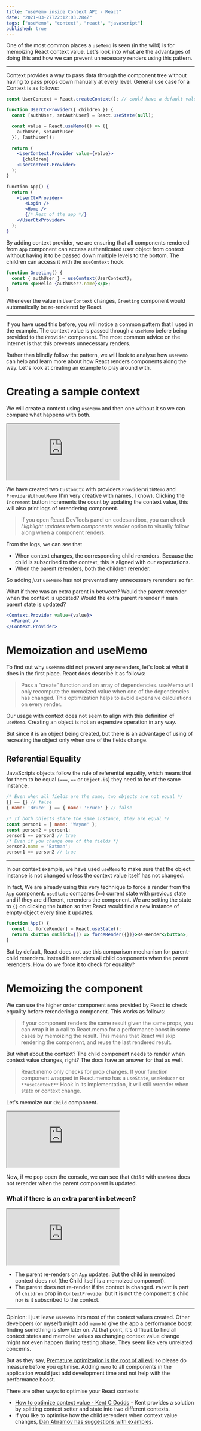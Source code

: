 ```yaml
---
title: "useMemo inside Context API - React"
date: "2021-03-27T22:12:03.284Z"
tags: ["useMemo", "context", "react", "javascript"]
published: true
---
```


One of the most common places a `useMemo` is seen (in the wild) is for memoizing React context value. Let's look into what are the advantages of doing this and how we can prevent unnecessary renders using this pattern.

---

Context provides a way to pass data through the component tree without having to pass props down manually at every level. General use case for a Context is as follows:

```jsx
const UserContext = React.createContext(); // could have a default value

function UserCtxProvider({ children }) {
  const [authUser, setAuthUser] = React.useState(null);

  const value = React.useMemo(() => ({
    authUser, setAuthUser
  }), [authUser]);

  return (
    <UserContext.Provider value={value}>
      {children}
    <UserContext.Provider>
  );
}

function App() {
  return (
    <UserCtxProvider>
       <Login />
       <Home />
       {/* Rest of the app */}
    </UserCtxProvider>
  );
}
```

By adding context provider, we are ensuring that all components rendered from `App` component can access authenticated user object from context without having it to be passed down multiple levels to the bottom. The children can access it with the `useContext` hook.

```jsx
function Greeting() {
  const { authUser } = useContext(UserContext);
  return <p>Hello {authUser?.name}</p>;
}
```

Whenever the value in `UserContext` changes, `Greeting` component would automatically be re-rendered by React.

---

If you have used this before, you will notice a common pattern that I used in the example. The context value is passed through a `useMemo` before being provided to the `Provider` component. The most common advice on the Internet is that this prevents unnecessary renders.

Rather than blindly follow the pattern, we will look to analyse how `useMemo` can help and learn more about how React renders components along the way. Let's look at creating an example to play around with.

# Creating a sample context

We will create a context using `useMemo` and then one without it so we can compare what happens with both.

<iframe
  src="https://codesandbox.io/embed/context-with-and-without-memo-eb8ep?fontsize=14&hidenavigation=1&theme=dark"
  style={{
    width: "100%",
    height: "500px",
    border: 0,
    "border-radius": "4px",
    overflow: "hidden",
  }}
  title="context with and without memo"
  loading="lazy"
  allow="accelerometer; ambient-light-sensor; camera; encrypted-media; geolocation; gyroscope; hid; microphone; midi; payment; usb; vr; xr-spatial-tracking"
  sandbox="allow-forms allow-modals allow-popups allow-presentation allow-same-origin allow-scripts"
></iframe>

We have created two `CustomCtx` with providers `ProviderWithMemo` and `ProviderWithoutMemo` (I'm very creative with names, I know). Clicking the `Increment` button increments the count by updating the context value, this will also print logs of rerendering component.

> If you open React DevTools panel on codesandbox, you can check _Highlight updates when components render_ option to visually follow along when a component renders.

From the logs, we can see that

- When context changes, the corresponding child rerenders. Because the child is subscribed to the context, this is aligned with our expectations.
- When the parent rerenders, both the children rerender.

So adding _just_ `useMemo` has not prevented any unnecessary rerenders so far.

What if there was an extra parent in between? Would the parent rerender when the context is updated? Would the extra parent rerender if main parent state is updated?

```jsx
<Context.Provider value={value}>
  <Parent />
</Context.Provider>
```

# Memoization and useMemo

To find out why `useMemo` did not prevent any rerenders, let's look at what it does in the first place. React docs describe it as follows:

> Pass a “create” function and an array of dependencies. useMemo will only recompute the memoized value when one of the dependencies has changed. This optimization helps to avoid expensive calculations on every render.

Our usage with context does not seem to align with this definition of `useMemo`. Creating an object is not an expensive operation in any way.

But since it is an object being created, but there is an advantage of using of recreating the object only when one of the fields change.

## Referential Equality

JavaScripts objects follow the rule of referential equality, which means that for them to be equal (`===`, `==` or `Object.is`) they need to be of the same instance.

```jsx
/* Even when all fields are the same, two objects are not equal */
{} == {} // false
{ name: 'Bruce' } == { name: 'Bruce' } // false

/* If both objects share the same instance, they are equal */
const person1 = { name: 'Wayne' };
const person2 = person1;
person1 == person2 // true
/* Even if you change one of the fields */
person2.name = 'Batman';
person1 == person2 // true
```

---

In our context example, we have used `useMemo` to make sure that the object instance is not changed unless the context value itself has not changed.

In fact, We are already using this very technique to force a render from the `App` component. `useState` compares (`==`) current state with previous state and if they are different, rerenders the component. We are setting the state to `{}` on clicking the button so that React would find a new instance of empty object every time it updates.

```jsx
function App() {
  const [, forceRender] = React.useState();
  return <button onClick={() => forceRender({})}>Re-Render</button>;
}
```

But by default, React does not use this comparison mechanism for parent-child rerenders. Instead it rerenders all child components when the parent rerenders. How do we force it to check for equality?

# Memoizing the component

We can use the higher order component `memo` provided by React to check equality before rerendering a component. This works as follows:

> If your component renders the same result given the same props, you can wrap it in a call to React.memo for a performance boost in some cases by memoizing the result. This means that React will skip rendering the component, and reuse the last rendered result.

But what about the context? The child component needs to render when context value changes, right? The docs have an answer for that as well.

> React.memo only checks for prop changes. If your function component wrapped in React.memo has a `useState`, `useReducer` or `**useContext**` Hook in its implementation, it will still rerender when state or context change.

Let's memoize our `Child` component.

<iframe
  src="https://codesandbox.io/embed/context-with-and-without-usememo-with-memo-xsi8r?fontsize=14&hidenavigation=1&theme=dark"
  style={{
    width: "100%",
    height: "500px",
    border: "0",
    borderRadius: "4px",
    overflow: "hidden",
  }}
  title="context with and without useMemo - with Memo"
  loading="lazy"
  allow="accelerometer; ambient-light-sensor; camera; encrypted-media; geolocation; gyroscope; hid; microphone; midi; payment; usb; vr; xr-spatial-tracking"
  sandbox="allow-forms allow-modals allow-popups allow-presentation allow-same-origin allow-scripts"
></iframe>

Now, if we pop open the console, we can see that `Child` with `useMemo` does not rerender when the parent component is updated.

### What if there is an extra parent in between?

<iframe
  src="https://codesandbox.io/embed/context-with-and-without-usememo-extra-parent-lgisf?fontsize=14&hidenavigation=1&theme=dark"
  style={{
    width: "100%",
    height: "500px",
    border: "0",
    borderRadius: "4px",
    overflow: "hidden",
  }}
  title="context with and without useMemo - extra Parent"
  loading="lazy"
  allow="accelerometer; ambient-light-sensor; camera; encrypted-media; geolocation; gyroscope; hid; microphone; midi; payment; usb; vr; xr-spatial-tracking"
  sandbox="allow-forms allow-modals allow-popups allow-presentation allow-same-origin allow-scripts"
></iframe>

- The parent re-renders on `App` updates. But the child in memoized context does not (the Child itself is a memoized component).
- The parent does not re-render if the context is changed. `Parent` is part of `children` prop in `ContextProvider` but it is not the component's child nor is it subscribed to the context.

---

Opinion: I just leave `useMemo` into most of the context values created. Other developers (or myself) might add `memo` to give the app a performance boost finding something is slow later on. At that point, it's difficult to find all context states and memoize values as changing context value change might not even happen during testing phase. They seem like very unrelated concerns.

But as they say, [Premature optimization is the root of all evil](https://m.xkcd.com/1691/) so please do measure before you optimise. Adding `memo` to all components in the application would just add development time and not help with the performance boost.

There are other ways to optimise your React contexts:

- [How to optimize context value - Kent C Dodds](https://kentcdodds.com/blog/how-to-optimize-your-context-value/) - Kent provides a solution by splitting context setter and state into two different contexts.
- If you like to optimise how the child rerenders when context value changes, [Dan Abramov has suggestions with examples](https://github.com/facebook/react/issues/15156#issuecomment-474590693).

